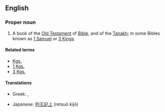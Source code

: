 ==English==
{{book of the Bible|Books of Kings}}

===Proper noun===
{{en-proper-noun}}
# {{biblical}}  A book of the [[Old Testament]] of [[Bible]], and of the [[Tanakh]]; in some Bibles known as [[1 Samuel]] or [[3 Kings]].

====Related terms====
*[[Kgs.]]
*[[1 Kgs.]]
*[[3 Kgs.]]

====Translations====
{{trans-top|book of the Bible}}
*Greek: {{t|el|Α' Βασιλειών||tr=A' Vasileión}}, {{t|el|Βασιλείς Α'||tr=Vasileís A'}}
{{trans-mid}}
*Japanese: [[列王記上]] (retsuō kijō)
{{trans-bottom}}